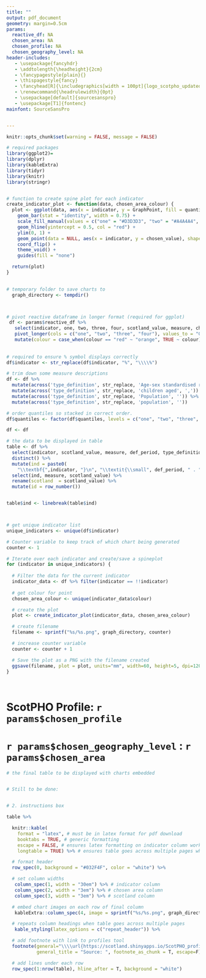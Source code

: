 ```yaml
---
title: ""
output: pdf_document
geometry: margin=0.5cm
params:
  reactive_df: NA
  chosen_area: NA
  chosen_profile: NA
  chosen_geography_level: NA
header-includes:
   - \usepackage{fancyhdr}
   - \addtolength{\headheight}{2cm}
   - \fancypagestyle{plain}{}
   - \thispagestyle{fancy}
   - \fancyhead[R]{\includegraphics[width = 100pt]{logo_scotpho_updated.png}}
   - \renewcommand{\headrulewidth}{0pt}
   - \usepackage[default]{sourcesanspro}
   - \usepackage[T1]{fontenc}
mainfont: SourceSansPro


---
```



 

```r
knitr::opts_chunk$set(warning = FALSE, message = FALSE) 
```


```r
# required packages
library(ggplot2)=
library(dplyr) 
library(kableExtra)
library(tidyr)
library(knitr)
library(stringr)


# function to create spine plot for each indicator
create_indicator_plot <- function(data, chosen_area_colour) {
  plot <- ggplot(data, aes(x = indicator, y = GraphPoint, fill = quantiles)) +
    geom_bar(stat = "identity", width = 0.75) +
    scale_fill_manual(values = c("one" = "#D3D3D3", "two" = "#A4A4A4", "three" = "#D3D3D3", "four" = "white")) +
    geom_hline(yintercept = 0.5, col = "red") +
    ylim(0, 1) +
    geom_point(data = NULL, aes(x = indicator, y = chosen_value), shape = 19, size = 4, col = chosen_area_colour) +
    coord_flip() +
    theme_void() +
    guides(fill = "none")

  return(plot)
}

 
# temporary folder to save charts to 
  graph_directory <- tempdir()



# pivot reactive dataframe in longer format (required for ggplot)
 df <- params$reactive_df %>%
   select(indicator, one, two, three, four, scotland_value, measure, chosen_value, colour, def_period, type_definition) %>%
   pivot_longer(cols = c("one", "two", "three", "four"), values_to = "GraphPoint", names_to = "quantiles") %>%
   mutate(colour = case_when(colour == "red" ~ "orange", TRUE ~ colour))
 
 
# required to ensure % symbol displays correctly
df$indicator <- str_replace(df$indicator, "%", "\\\\%")

# trim down some measure descriptions 
df <- df %>%
  mutate(across('type_definition', str_replace, 'Age-sex standardised rate', 'EASR')) %>%
  mutate(across('type_definition', str_replace, 'children aged', ',')) %>%
  mutate(across('type_definition', str_replace, 'Population', '')) %>%
  mutate(across('type_definition', str_replace, 'population', ''))

# order quantiles so stacked in correct order.
df$quantiles <- factor(df$quantiles, levels = c("one", "two", "three", "four"))

df <- df

# the data to be displayed in table
table <- df %>%
  select(indicator, scotland_value, measure, def_period, type_definition) %>%
  distinct() %>%
  mutate(ind = paste0(
    "\\textbf{",indicator, "}\n", "\\textit{\\small", def_period, " . ", type_definition, "}"))%>%
  select(ind, measure, scotland_value) %>%
  rename(scotland  = scotland_value) %>%
  mutate(id = row_number())


table$ind <- linebreak(table$ind)



# get unique indicator list
unique_indicators <- unique(df$indicator)

# Counter variable to keep track of which chart being generated
counter <- 1

# Iterate over each indicator and create/save a spineplot
for (indicator in unique_indicators) {
  
  # Filter the data for the current indicator
  indicator_data <- df %>% filter(indicator == !!indicator)
  
  # get colour for point 
  chosen_area_colour <- unique(indicator_data$colour)

  # create the plot
  plot <- create_indicator_plot(indicator_data, chosen_area_colour)

  # create filename 
  filename <- sprintf("%s/%s.png", graph_directory, counter)

  # increase counter variable
  counter <- counter + 1

  # Save the plot as a PNG with the filename created
  ggsave(filename, plot = plot, units="mm", width=60, height=5, dpi=1200)
}




```

# ScotPHO Profile: `r params$chosen_profile`
# `r params$chosen_geography_level` : `r params$chosen_area`


```r

# the final table to be displayed with charts embedded


# Still to be done:


# 2. instructions box

table %>%

  knitr::kable(
    format = "latex", # must be in latex format for pdf download
    booktabs = TRUE, # generic formatting
    escape = FALSE, # ensures latex formatting on indicator column works (i.e.bold/italics,linebreaks)
    longtable = TRUE) %>% # ensures table goes across multiple pages when too long

  # format header
  row_spec(0, background = "#032F4F", color = "white") %>%

  # set column widths
   column_spec(1, width = "30em") %>% # indicator column
   column_spec(2, width = "3em") %>% # chosen area column
   column_spec(3, width = "3em") %>% # scotland column

  # embed chart images on each row of final column
   kableExtra::column_spec(4, image = sprintf("%s/%s.png", graph_directory, table$id)) %>%

  # repeats column headings when table goes across multiple pages
   kable_styling(latex_options = c("repeat_header")) %>%

  # add footnote with link to profiles tool
  footnote(general="\\\\url{https://scotland.shinyapps.io/ScotPHO_profiles_tool/}",
           general_title = "Source: ", footnote_as_chunk = T, escape=F) %>%

  # add lines under each row
  row_spec(1:nrow(table), hline_after = T, background = "white")








```